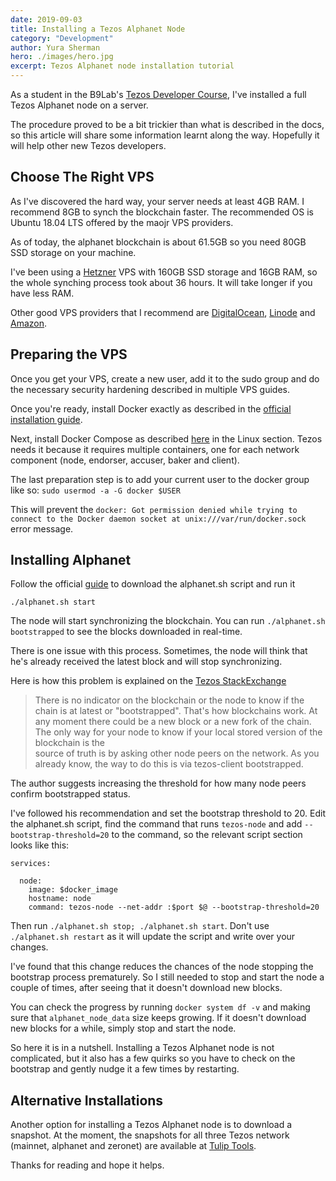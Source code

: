 ```yaml
---
date: 2019-09-03
title: Installing a Tezos Alphanet Node
category: "Development"
author: Yura Sherman
hero: ./images/hero.jpg
excerpt: Tezos Alphanet node installation tutorial
---
```


As a student in the B9Lab's [Tezos Developer Course](https://academy.b9lab.com/courses/course-v1:B9lab+BLOCKSTARS-TEZ-1+2019-04/info), I've installed a full Tezos Alphanet node on a server.

The procedure proved to be a bit trickier than what is described in the docs, so this article will share some information learnt along the way. Hopefully it will help other new Tezos developers.

## Choose The Right VPS

As I've discovered the hard way, your server needs at least 4GB RAM. I recommend 8GB to synch the blockchain faster. The recommended OS is Ubuntu 18.04 LTS offered by the maojr VPS providers.

As of today, the alphanet blockchain is about 61.5GB so you need 80GB SSD storage on your machine.

I've been using a [Hetzner](https://www.hetzner.com) VPS with 160GB SSD storage and 16GB RAM, so the whole synching process took about 36 hours. It will take longer if you have less RAM.

Other good VPS providers that I recommend are [DigitalOcean](https://m.do.co/c/b76b363cdc21), [Linode](https://www.linode.com/?r=0fb15cb08ca7516d4381a1669bd9919602e320f9) and [Amazon](https://aws.amazon.com/lightsail/).



## Preparing the VPS

Once you get your VPS, create a new user, add it to the sudo group and do the necessary security hardening described in multiple VPS guides.

Once you're ready, install Docker exactly as described in the [official installation guide](https://docs.docker.com/install/linux/docker-ce/ubuntu/).

Next, install Docker Compose as described [here](https://docs.docker.com/compose/install/) in the Linux section. Tezos needs it because it requires multiple containers, one for each network component (node, endorser, accuser, baker and client).

The last preparation step is to add your current user to the docker group like so:
`sudo usermod -a -G docker $USER`

This will prevent the `docker: Got permission denied while trying to connect to the Docker daemon socket at unix:///var/run/docker.sock` error message.

## Installing Alphanet

Follow the official [guide](https://tezos.gitlab.io/alphanet/introduction/howtoget.html) to download the alphanet.sh script and run it

`./alphanet.sh start`

The node will start synchronizing the blockchain. You can run  `./alphanet.sh bootstrapped` to see the blocks downloaded in real-time.

There is one issue with this process. Sometimes, the node will think that he's already received the latest block and will stop synchronizing.

Here is how this problem is explained on the [Tezos StackExchange](https://tezos.stackexchange.com/questions/1117/tezos-client-bootstrapped-why-it-quits-too-early-really-without-waiting-boot)

> There is no indicator on the blockchain or the node to know if the chain is at latest or "bootstrapped".  That's how blockchains work. At any moment there could be a new block or a new fork of the chain. The only way for your node to know if your local stored version of the blockchain is the  
source of truth is by asking other node peers on the network. As you already know, the way to do this 
is via tezos-client bootstrapped.

The author suggests increasing the threshold for how many node peers confirm bootstrapped status.

I've followed his recommendation and set the bootstrap threshold to 20. Edit the alphanet.sh script, find the command that runs `tezos-node` and add `--bootstrap-threshold=20` to the command, so the relevant script section looks like this:

```
services:

  node:
    image: $docker_image
    hostname: node
    command: tezos-node --net-addr :$port $@ --bootstrap-threshold=20
```

    
Then run `./alphanet.sh stop; ./alphanet.sh start`. Don't use `./alphanet.sh restart` as it will update the script and write over your changes.

I've found that this change reduces the chances of the node stopping the bootstrap process prematurely. So I still needed to stop and start the node a couple of times, after seeing that it doesn't download new blocks.

You can check the progress by running `docker system df -v` and making sure that `alphanet_node_data` size keeps growing. If it doesn't download new blocks for a while, simply stop and start the node.

So here it is in a nutshell. Installing a Tezos Alphanet node is not complicated, but it also has a few quirks so you have to check on the bootstrap and gently nudge it a few times by restarting.

## Alternative Installations

Another option for installing a Tezos Alphanet node is to download a snapshot. At the moment, the snapshots for all three Tezos network (mainnet, alphanet and zeronet) are available at [Tulip Tools](https://snapshots.tulip.tools/#/).

Thanks for reading and hope it helps.
